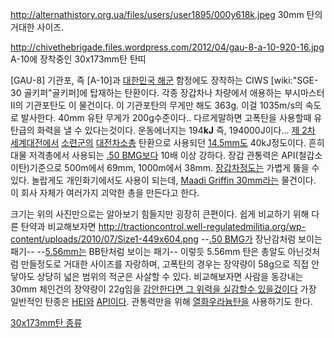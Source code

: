 http://alternathistory.org.ua/files/users/user1895/000y618k.jpeg
30mm 탄의 거대한 사이즈.

http://chivethebrigade.files.wordpress.com/2012/04/gau-8-a-10-920-16.jpg
A-10에 장착중인 30x173mm탄 탄띠

[GAU-8] 기관포, 즉 [A-10]과 [[대한민국 해군]] 함정에도 장착하는 CIWS [wiki:"SGE-30 골키퍼"골키퍼]에 탑재하는 탄환이다. 각종 장갑차나 차량에서 애용하는 부시마스터 II의 기관포탄도 이 물건이다. 이 기관포탄의 무게만 해도 363g. 이걸 1035m/s의 속도로 발사한다. 40mm 유탄 무게가 200g수준이다.. 다르게말하면 고폭탄을 사용할때 유탄급의 화력을 낼 수 있다는것이다. 운동에너지는 194'''kJ''' 즉, 194000J이다... [[제 2차 세계대전]]에서 [[소련군]]의 [[대전차소총]] 탄환으로 사용되던 [[14.5mm]]도 40kJ정도이다. 흔히 대물 저격총에서 사용되는 [[.50 BMG]]보다 10배 이상 강하다. 장갑 관통력은 API(철갑소이탄)기준으로 500m에서 69mm, 1000m에서 38mm. [[장갑차]]정도는 가볍게 뚫을 수 있다.
놀랍게도 개인화기에서도 사용이 되는데, [[Maadi Griffin 30mm]]라는 물건이다. 이 회사 자체가 여러가지 괴악한 총을 만든다고 한다.

크기는 위의 사진만으로는 알아보기 힘들지만 굉장히 큰편이다. 쉽게 비교하기 위해 다른 탄약과 비교해보자면
http://tractioncontrol.well-regulatedmilitia.org/wp-content/uploads/2010/07/Size1-449x604.png
--[[.50 BMG]]가 장난감처럼 보이는 패기-- --[[5.56mm]]는 BB탄처럼 보이는 패기--
이렇듯 5.56mm 탄은 총알도 아닌것처럼 만들정도로 거대한 사이즈를 자랑하며, 고폭탄의 경우는 장약량이 58g으로 직접 안닿아도 상당히 넓은 범위의 적군은 사살할 수 있다. 비교해보자면 사람을 동강내는 30mm 체인건의 장약량이 22g임을 [http://www.youtube.com/watch?v=PjVR_E7hQGs 감안한다면 그 위력을 실감할수 있을겄이다] 가장 일반적인 탄종은 [[HEI]]와 [[API]]이다. 관통력만을 위해 [[열화우라늄탄]]을 사용하기도 한다.

[http://www.gd-ots.com/MCA_30x173.html 30x173mm탄 종류]
